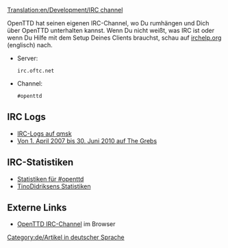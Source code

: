 [[Translation:en/Development/IRC channel]]

OpenTTD hat seinen eigenen IRC-Channel, wo Du rumhängen und Dich über OpenTTD unterhalten kannst. Wenn Du nicht weißt, was IRC ist oder wenn Du Hilfe mit dem Setup Deines Clients brauchst, schau auf [http://www.irchelp.org/ irchelp.org] (englisch) nach.

* Server: <pre>irc.oftc.net</pre>
* Channel: <pre>#openttd</pre>

== IRC Logs ==
* [http://irclogs.qmsk.net/channels/openttd IRC-Logs auf qmsk]
* [http://thegrebs.com/irc/ Von 1. April 2007 bis 30. Juni 2010 auf The Grebs]

== IRC-Statistiken ==
* [http://electricpotential.net/ircstats/openttd2.html Statistiken für #openttd]
* [http://alpha.visl.sdu.dk/~tino/pisg/OFTC/openttd.html TinoDidriksens Statistiken]

== Externe Links ==
* [irc://irc.oftc.net/openttd OpenTTD IRC-Channel] im Browser

[[Category:de/Artikel in deutscher Sprache]]